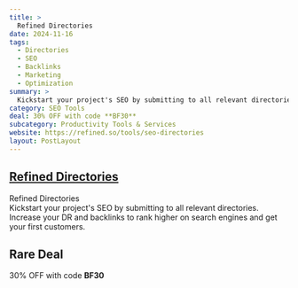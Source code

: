 ```yaml
---
title: >
  Refined Directories
date: 2024-11-16
tags:
  - Directories
  - SEO
  - Backlinks
  - Marketing
  - Optimization
summary: >
  Kickstart your project's SEO by submitting to all relevant directories. Increase your DR and backlinks to rank higher on search engines and get your first customers.
category: SEO Tools
deal: 30% OFF with code **BF30**
subcategory: Productivity Tools & Services
website: https://refined.so/tools/seo-directories
layout: PostLayout
---
```


## [Refined Directories](https://refined.so/tools/seo-directories)

Refined Directories <br/>
Kickstart your project's SEO by submitting to all relevant directories. Increase your DR and backlinks to rank higher on search engines and get your first customers.

## Rare Deal

30% OFF with code **BF30**

